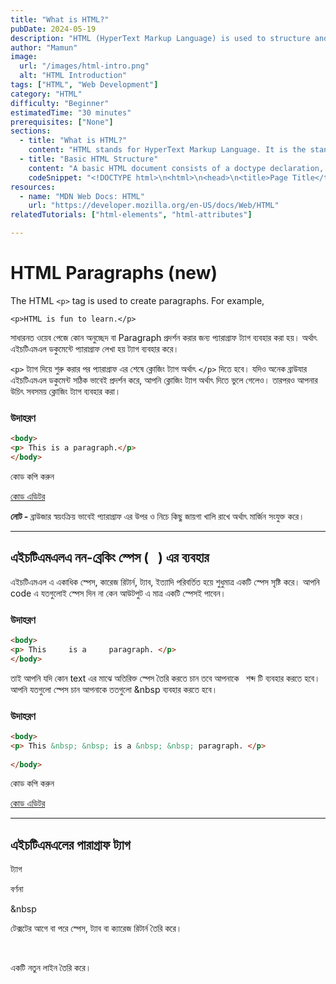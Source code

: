 ```yaml
---
title: "What is HTML?"
pubDate: 2024-05-19
description: "HTML (HyperText Markup Language) is used to structure and format the content of websites on the World Wide Web. Web Developers use it to create a skeleton of modern websites and web apps."
author: "Mamun"
image: 
  url: "/images/html-intro.png"
  alt: "HTML Introduction"
tags: ["HTML", "Web Development"]
category: "HTML"
difficulty: "Beginner"
estimatedTime: "30 minutes"
prerequisites: ["None"]
sections:
  - title: "What is HTML?"
    content: "HTML stands for HyperText Markup Language. It is the standard language for creating web pages."
  - title: "Basic HTML Structure"
    content: "A basic HTML document consists of a doctype declaration, html, head, and body tags."
    codeSnippet: "<!DOCTYPE html>\n<html>\n<head>\n<title>Page Title</title>\n</head>\n<body>\n<h1>This is a Heading</h1>\n<p>This is a paragraph.</p>\n</body>\n</html>"
resources:
  - name: "MDN Web Docs: HTML"
    url: "https://developer.mozilla.org/en-US/docs/Web/HTML"
relatedTutorials: ["html-elements", "html-attributes"]

---
```

# HTML Paragraphs (new)

The HTML  `<p>`  tag is used to create paragraphs. For example,

```
<p>HTML is fun to learn.</p>
```

সাধারনত ওয়েব পেজে কোন অনুচ্ছেদ বা Paragraph প্রদর্শন করার জন্য প্যারাগ্রাফ ট্যাগ ব্যবহার করা হয়। অর্থাৎ এইচটিএমএল ডকুমেন্টে প্যারাগ্রাফ লেখা হয় ট্যাগ ব্যবহার করে।

`<p>` ট্যাগ দিয়ে শুরু করার পর প্যারাগ্রাফ এর শেষে ক্লোজিং ট্যাগ অর্থাৎ `</p>` দিতে হবে। যদিও অনেক ব্রাউযার এইচটিএমএল ডকুমেন্ট সঠিক ভাবেই প্রদর্শন করে, আপনি ক্লোজিং ট্যাগ অর্থাৎ দিতে ভুলে গেলেও। তারপরও আপনার উচিৎ সবসময় ক্লোজিং ট্যাগ ব্যবহার করা।

### উদাহরণ

```html
<body>
<p> This is a paragraph.</p>
</body>
```

কোড কপি করুন

 
[কোড এডিটর](http://www.websschool.com/html5/html-example/html-paragraph-example.html)

  

**নোট -** ব্রাউজার স্বয়ংক্রিয় ভাবেই প্যারাগ্রাফ এর উপর ও নিচে কিছু জায়গা খালি রাখে অর্থাৎ মার্জিন সংযুক্ত করে।

----------

## এইচটিএমএলএ নন-ব্রেকিং স্পেস ( &nbsp; ) এর ব্যবহার

এইচটিএমএল এ একাধিক স্পেস, কারেজ রিটার্ন, ট্যাব, ইত্যাদি পরিবর্তিত হয়ে শুধুমাত্র একটি স্পেস সৃষ্টি করে। আপনি code এ যতগুলোই স্পেস দিন না কেন আউটপুট এ মাত্র একটি স্পেসই পাবেন।

### উদাহরণ

```html
<body>
<p> This     is a     paragraph. </p>  
</body>
```

তাই আপনি যদি কোন text এর মাঝে অতিরিক্ত স্পেস তৈরি করতে চান তবে আপনাকে  **&nbsp;** শব্দ টি ব্যবহার করতে হবে। আপনি যতগুলো স্পেস চান আপনাকে ততগুলো &nbsp ব্যবহার করতে হবে।

### উদাহরণ


```html
<body>   
<p> This &nbsp; &nbsp; is a &nbsp; &nbsp; paragraph. </p>   
	  
</body>
```

কোড কপি করুন

  

[কোড এডিটর](http://www.websschool.com/html5/html-example/html-paragraph-non-breaking-space-working-example.html)

  

----------

## এইচটিএমএলের পারাগ্রাফ ট্যাগ

ট্যাগ

বর্ণনা

&nbsp

টেক্সটের আগে বা পরে স্পেস, ট্যাব বা ক্যারেজ রিটার্ন তৈরি করে।

<br />

একটি নতুন লাইন তৈরি করে।